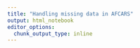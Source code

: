 ```yaml
---
title: "Handling missing data in AFCARS"
output: html_notebook
editor_options: 
  chunk_output_type: inline
---
```




